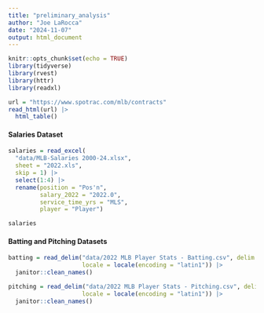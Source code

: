 ```yaml
---
title: "preliminary_analysis"
author: "Joe LaRocca"
date: "2024-11-07"
output: html_document
---
```


```r
knitr::opts_chunk$set(echo = TRUE)
library(tidyverse)
library(rvest)
library(httr)
library(readxl)
```

```r

url = "https://www.spotrac.com/mlb/contracts"
read_html(url) |>
  html_table()

```

#### Salaries Dataset

```r

salaries = read_excel(
  "data/MLB-Salaries 2000-24.xlsx", 
  sheet = "2022.xls",
  skip = 1) |>
  select(1:4) |>
  rename(position = "Pos'n",
         salary_2022 = "2022.0",
         service_time_yrs = "MLS",
         player = "Player")

salaries

```

#### Batting and Pitching Datasets

```r

batting = read_delim("data/2022 MLB Player Stats - Batting.csv", delim = ";",
                     locale = locale(encoding = "latin1")) |>
  janitor::clean_names()

```

```r

pitching = read_delim("data/2022 MLB Player Stats - Pitching.csv", delim = ";",
                     locale = locale(encoding = "latin1")) |>
  janitor::clean_names()

```